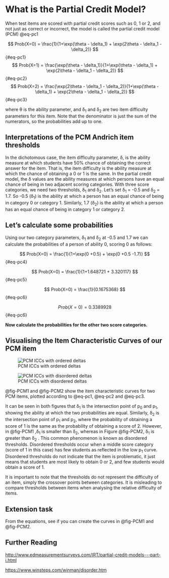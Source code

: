 # What is the Partial Credit Model?

When test items are scored with partial credit scores such as 0, 1 or 2, and not just as correct or incorrect, the model is called the partial credit model (PCM) @eq-pc1 

$$
Prob(X=0) = \frac{1}{1+\exp(\theta - \delta_1) + \exp(2\theta - \delta_1 - \delta_2)}
$$  {#eq-pc1}
$$
Prob(X=1) = \frac{\exp(\theta - \delta_1)}{1+\exp(\theta - \delta_1) + \exp(2\theta - \delta_1 - \delta_2)}
$$  {#eq-pc2}
$$
Prob(X=2) = \frac{\exp(2\theta - \delta_1 - \delta_2)}{1+\exp(\theta - \delta_1) + \exp(2\theta - \delta_1 - \delta_2)}
$$ {#eq-pc3}

where θ is the ability parameter, and δ~1~ and δ~2~ are two item difficulty parameters for this item. Note that the denominator is just the sum of the numerators, so the probabilities add up to one.

## Interpretations of the PCM Andrich item thresholds
In the dichotomous case, the item difficulty parameter, δ, is the ability measure at which students have 50% chance of obtaining the correct answer for the item. That is, the item difficulty is the ability measure at which the chance of obtaining a 0 or 1 is the same. In the partial credit model, the δ values are the ability measures at which persons have an equal chance of being in two adjacent scoring categories. With three score categories, we need two thresholds, δ~1~ and δ~2~. Let's set δ~1~ = -0.5 and δ~2~ = 1.7. So -0.5 (δ~1~) is the ability at which a person has an equal chance of being in category 0 or category 1. Similarly, 1.7 (δ~2~) is the ability at which a person has an equal chance of being in category 1 or category 2.

## Let's calculate some probabilities

Using our two category parameters, δ~1~ and δ~2~ at -0.5 and 1.7 we can calculate the probabilities of a person of ability 0, scoring 0 as follows:

$$
Prob(X=0) = \frac{1}{1+\exp(0 +0.5) + \exp(0 +0.5 -1.7)}
$$  {#eq-pc4}

$$
Prob(X=0) = \frac{1}{1+1.648721 + 3.320117}
$$  {#eq-pc5}

$$
Prob(X=0) = \frac{1}{0.1675368}
$$  {#eq-pc6}

$$
Prob(X=0) = 0.3389928
$$  {#eq-pc6}

**Now calculate the probabilities for the other two score categories.**

## Visualising the Item Characteristic Curves of our PCM item

![PCM ICCs with ordered deltas](images/PCM1-1.png){#fig-PCM1}

![PCM ICCs with disordered deltas](images/PCM2-1.png){#fig-PCM2}

@fig-PCM1 and @fig-PCM2 show the item characteristic curves for two PCM items, plotted according to @eq-pc1, @eq-pc2 and @eq-pc3.

It can be seen in both figures that δ~1~ is the intersection point of p~0~ and p~1~, showing the ability at which the two probabilities are equal. Similarly, δ~2~ is the intersection point of p~1~ and p~2~, where the probability of obtaining a score of 1 is the same as the probability of obtaining a score of 2. However, in @fig-PCM1 ,δ~1~ is smaller than δ~2~, whereas in Figure @fig-PCM2, δ~1~ is greater than δ~2~ . This common phenomenon is known as disordered thresholds. Disordered thresholds occur when a middle score category (score of 1 in this case) has few students as reflected in the low p~1~ curve. Disordered thresholds do not indicate that the item is problematic, it just means that students are most likely to obtain 0 or 2, and few students would obtain a score of 1.

It is important to note that the thresholds do not represent the difficulty of an item, simply the crossover points between categories. It is misleading to compare thresholds between items when analysing the relative difficulty of items.

## Extension task
From the equations, see if you can create the curves in @fig-PCM1 and @fig-PCM2.

## Further Reading
<http://www.edmeasurementsurveys.com/IRT/partial-credit-models---part-i.html>

<https://www.winsteps.com/winman/disorder.htm>